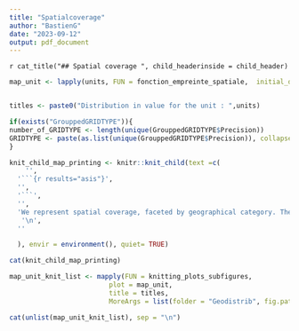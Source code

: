 ```yaml
---
title: "Spatialcoverage"
author: "BastienG"
date: "2023-09-12"
output: pdf_document
---
```


\clearpage

`r cat_title("## Spatial coverage ", child_headerinside = child_header)`

```r

map_unit <- lapply(units, FUN = fonction_empreinte_spatiale,  initial_dataset = init, final_dataset = final, titre_1 = titre_1, titre_2 = titre_2, shapefile.fix = shapefile.fix, plotting_type = plotting_type, continent = continent)


titles <- paste0("Distribution in value for the unit : ",units)


```

```r

if(exists("GrouppedGRIDTYPE")){
number_of_GRIDTYPE <- length(unique(GrouppedGRIDTYPE$Precision))
GRIDTYPE <- paste(as.list(unique(GrouppedGRIDTYPE$Precision)), collapse = " ; ")
}

```

```r


knit_child_map_printing <- knitr::knit_child(text =c(
    '',
  '```{r results="asis"}', 
  '',
  '```',
  '',
  'We represent spatial coverage, faceted by geographical category. The geographical category depends on the area of the geographic polygon. In this case there are `r number_of_GRIDTYPE` categories which are `r GRIDTYPE`.', 
   '\n',
  ''

  ), envir = environment(), quiet= TRUE)
```

```r

cat(knit_child_map_printing)

```

```r

map_unit_knit_list <- mapply(FUN = knitting_plots_subfigures,
                         plot = map_unit,
                         title = titles,
                         MoreArgs = list(folder = "Geodistrib", fig.pathinside = fig.path))

```


```r

cat(unlist(map_unit_knit_list), sep = "\n")

```
